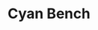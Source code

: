 ---
title: "Cyan Bench"
meta_title: "Cyan Bench craft"
description: "Craft de Cyan Bench"
rank: "s"
draft: false
name: "Cyan Bench"
recipe_img: "https://wiki.pokexgames.com/images/f/fe/Cyan_Bench.png"
level: 105
craft_time: 7200
result: 1
value_npc: 1
ingredients:
  - name: "Drawing Clipboard"
    quantity: 5
    item_img: "https://wiki.pokexgames.com/images/3/36/Drawing_Clipboard.png"
    value_npc: 1
  - name: "Corrupted Magnet"
    quantity: 5
    item_img: "https://wiki.pokexgames.com/images/0/09/Corrupted-Magnet.gif"
    value_npc: 1
  - name: "Land Shark Horn"
    quantity: 3
    item_img: "https://wiki.pokexgames.com/images/a/a8/Land_Shark_Horn.png"
    value_npc: 1
  - name: "Elefish Fin"
    quantity: 2
    item_img: "https://wiki.pokexgames.com/images/1/1f/Elefish_Fin.png"
    value_npc: 1
---